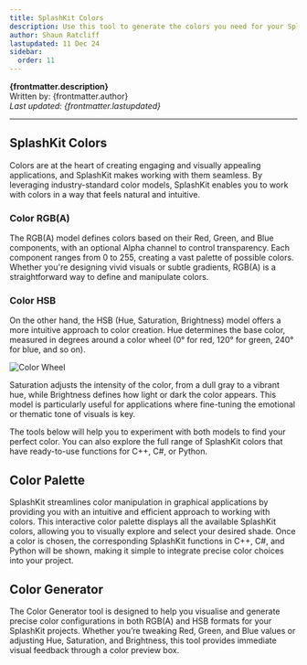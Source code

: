 ```yaml
---
title: SplashKit Colors
description: Use this tool to generate the colors you need for your SplashKit projects!
author: Shaun Ratcliff
lastupdated: 11 Dec 24
sidebar:
  order: 11
---
```


**{frontmatter.description}**  
Written by: {frontmatter.author}  
_Last updated: {frontmatter.lastupdated}_

---


## SplashKit Colors

Colors are at the heart of creating engaging and visually appealing applications, and SplashKit makes working with them seamless. By leveraging industry-standard color models, SplashKit enables you to work with colors in a way that feels natural and intuitive.

### Color RGB(A)

The RGB(A) model defines colors based on their Red, Green, and Blue components, with an optional Alpha channel to control transparency. Each component ranges from 0 to 255, creating a vast palette of possible colors. Whether you're designing vivid visuals or subtle gradients, RGB(A) is a straightforward way to define and manipulate colors.

### Color HSB

On the other hand, the HSB (Hue, Saturation, Brightness) model offers a more intuitive approach to color creation. Hue determines the base color, measured in degrees around a color wheel (0° for red, 120° for green, 240° for blue, and so on).

![Color Wheel](./images/colour_wheel.png)

Saturation adjusts the intensity of the color, from a dull gray to a vibrant hue, while Brightness defines how light or dark the color appears. This model is particularly useful for applications where fine-tuning the emotional or thematic tone of visuals is key.

The tools below will help you to experiment with both models to find your perfect color. You can also explore the full range of SplashKit colors that have ready-to-use functions for C++, C#, or Python.

## Color Palette

SplashKit streamlines color manipulation in graphical applications by providing you with an intuitive and efficient approach to working with colors. This interactive color palette displays all the available SplashKit colors, allowing you to visually explore and select your desired shade. Once a color is chosen, the corresponding SplashKit functions in C++, C#, and Python will be shown, making it simple to integrate precise color choices into your project.

<ColorPalette />

## Color Generator

The Color Generator tool is designed to help you visualise and generate precise color configurations in both RGB(A) and HSB formats for your SplashKit projects. Whether you’re tweaking Red, Green, and Blue values or adjusting Hue, Saturation, and Brightness, this tool provides immediate visual feedback through a color preview box.

<ColorGenerator />
